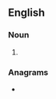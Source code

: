 ==English==

===Noun===
{{head|en|noun form}}

# {{plural of|acephalan|lang=en}}

===Anagrams===
* {{anagrams|en|a=aaacehlnps|acalephans}}